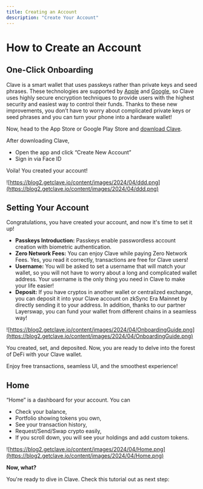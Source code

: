 ```yaml
---
title: Creating an Account
description: "Create Your Account"
---
```

# How to Create an Account

## **One-Click Onboarding**

Clave is a smart wallet that uses passkeys rather than private keys and seed phrases. These technologies are supported by [Apple](https://support.apple.com/en-us/102195?ref=blog2.getclave.io) and [Google](https://support.google.com/accounts/answer/13548313?hl=en&ref=blog2.getclave.io), so Clave uses highly secure encryption techniques to provide users with the highest security and easiest way to control their funds. Thanks to these new improvements, you don’t have to worry about complicated private keys or seed phrases and you can turn your phone into a hardware wallet!

Now, head to the App Store or Google Play Store and [download Clave](http://getclave.io/download?ref=blog2.getclave.io).

After downloading Clave,

- Open the app and click “Create New Account”
- Sign in via Face ID

Voila! You created your account!

![https://blog2.getclave.io/content/images/2024/04/ddd.png](https://blog2.getclave.io/content/images/2024/04/ddd.png)

## **Setting Your Account**

Congratulations, you have created your account, and now it's time to set it up!

- **Passkeys Introduction:** Passkeys enable passwordless account creation with biometric authentication.
- **Zero Network Fees:** You can enjoy Clave while paying Zero Network Fees. Yes, you read it correctly, transactions are free for Clave users!
- **Username:** You will be asked to set a username that will match your wallet, so you will not have to worry about a long and complicated wallet address. Your username is the only thing you need in Clave to make your life easier!
- **Deposit:** If you have cryptos in another wallet or centralized exchange, you can deposit it into your Clave account on zkSync Era Mainnet by directly sending it to your address. In addition, thanks to our partner Layerswap, you can fund your wallet from different chains in a seamless way!

![https://blog2.getclave.io/content/images/2024/04/OnboardingGuide.png](https://blog2.getclave.io/content/images/2024/04/OnboardingGuide.png)

You created, set, and deposited. Now, you are ready to delve into the forest of DeFi with your Clave wallet.

Enjoy free transactions, seamless UI, and the smoothest experience!

## **Home**

“Home” is a dashboard for your account. You can

- Check your balance,
- Portfolio showing tokens you own,
- See your transaction history,
- Request/Send/Swap crypto easily,
- If you scroll down, you will see your holdings and add custom tokens.

![https://blog2.getclave.io/content/images/2024/04/Home.png](https://blog2.getclave.io/content/images/2024/04/Home.png)

**Now, what?**

You're ready to dive in Clave. Check this tutorial out as next step:
